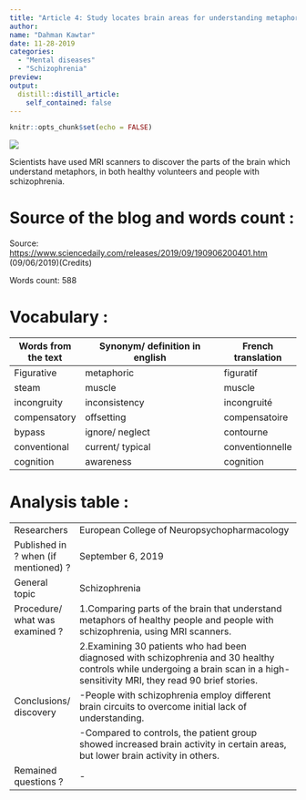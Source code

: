 ```yaml
---
title: "Article 4: Study locates brain areas for understanding metaphors in healthy and schizophrenic people"
author:
name: "Dahman Kawtar"
date: 11-28-2019
categories:
  - "Mental diseases"
  - "Schizophrenia"
preview: 
output:
  distill::distill_article:
    self_contained: false
---
```


```r
knitr::opts_chunk$set(echo = FALSE)
```


![](image/schizo.jpg)


Scientists have used MRI scanners to discover the parts of the brain which understand metaphors, in both healthy volunteers and people with schizophrenia.

# Source of the blog and words count :
Source: <https://www.sciencedaily.com/releases/2019/09/190906200401.htm> (09/06/2019)(Credits)

Words count: 588


# Vocabulary :

| Words from the text | Synonym/ definition in english                                                          | French translation |
| ------------------- | --------------------------------------------------------------------------------------- | ------------------ |
| Figurative          | metaphoric                                                                              | figuratif          |
| steam               | muscle                                                                                  | muscle             |
| incongruity         | inconsistency                                                                           | incongruité          |
| compensatory        | offsetting                                                                              | compensatoire       |
| bypass              | ignore/ neglect                                                                         | contourne           |
| conventional        | current/ typical                                                                        | conventionnelle    |
| cognition           | awareness                                                                               | cognition        |


# Analysis table :

|                                      |                                                                                                                                                                                                                                                                                                                                                                                                                                                                                            |
| ------------------------------------ | ------------------------------------------------------------------------------------------------------------------------------------------------------------------------------------------------------------------------------------------------------------------------------------------------------------------------------------------------------------------------------------------------------------------------------------------------------------------------------------------ |
| Researchers                          | European College of Neuropsychopharmacology                                                                                                                                                                                                                                                                                                                                                                                                                                                                    |
| Published in ? when (if mentioned) ? | September 6, 2019                                                                                                                                                                                                                                                                                                                                                                                                                                                                              |
| General topic                        | Schizophrenia                                                                                                                                                                                                                                                                                                                                                                                                                                                                              |
| Procedure/ what was examined ?       | 1.Comparing parts of the brain that understand metaphors of healthy people and people with schizophrenia, using MRI scanners.
|                                      | 2.Examining 30 patients who had been diagnosed with schizophrenia and 30 healthy controls while undergoing a brain scan in a high-sensitivity MRI, they read 90 brief stories.                                                                                                                                                                                                                                                                         |
| Conclusions/ discovery               | -People with schizophrenia employ different brain circuits to overcome initial lack of understanding.
|                                      | -Compared to controls, the patient group showed increased brain activity in certain areas, but lower brain activity in others.
| Remained  questions ?                 | -                                                                                                                                                                                                                                                                                                                                            |



